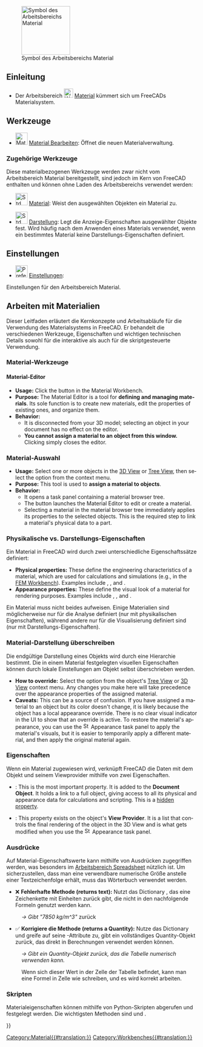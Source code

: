 <languages/>

{{Docnav/de
|[[Inspection_Workbench/de|Arbeitsbereich Inspection]]
|[[Mesh_Workbench/de|Arbeitsbereich Mesh]]
|IconL=Workbench_Inspection.svg
|IconR=Workbench_Mesh.svg
}}

[[Image:Workbench_Material.svg|thumb|128px|Symbol des Arbeitsbereichs Material]]

<span id="Introduction"></span>
==Einleitung==

{{Version/de|1.0}}

* Der Arbeitsbereich [[Image:Workbench_Material.svg|24px]] [[Material_Workbench/de|Material]] kümmert sich um FreeCADs Materialsystem. {{Version/de|1.0}}

<span id="Tools"></span>
==Werkzeuge==

* [[Image:Material_Edit.svg|32px]] [[Material_Edit/de|Material Bearbeiten]]: Öffnet die neuen Materialverwaltung.

<span id="Related_tools"></span>
===Zugehörige Werkzeuge===

Diese materialbezogenen Werkzeuge werden zwar nicht vom Arbeitsbereich Material bereitgestellt, sind jedoch im Kern von FreeCAD enthalten und können ohne Laden des Arbeitsbereichs verwendet werden:

* [[Image:Std_SetMaterial.svg|32px]] [[Std_SetMaterial/de|Material]]: Weist den ausgewählten Objekten ein Material zu.

* [[Image:Std_SetAppearance.svg|32px]] [[Std_SetAppearance/de|Darstellung]]: Legt die Anzeige-Eigenschaften ausgewählter Objekte fest. Wird häufig nach dem Anwenden eines Materials verwendet, wenn ein bestimmtes Material keine Darstellungs-Eigenschaften definiert.

<span id="Preferences"></span>
==Einstellungen==

* [[File:Preferences-material.svg|32px]] [[Material_Preferences/de|Einstellungen]]:
Einstellungen für den Arbeitsbereich Material.

<span id="Working_with_materials"></span>
== Arbeiten mit Materialien ==

Dieser Leitfaden erläutert die Kernkonzepte und Arbeitsabläufe für die Verwendung des Materialsystems in FreeCAD. Er behandelt die verschiedenen Werkzeuge, Eigenschaften und wichtigen technischen Details sowohl für die interaktive als auch für die skriptgesteuerte Verwendung.

<span id="Material_tools"></span>
=== Material-Werkzeuge ===

<span id="Material_Editor"></span>
==== Material-Editor ====

<div lang="en" dir="ltr" class="mw-content-ltr">
* '''Usage:''' Click the {{Button|[[Image:Material_Edit.svg|16px]] [[Material_Edit|Edit]]}} button in the Material Workbench.
* '''Purpose:''' The Material Editor is a tool for '''defining and managing materials'''. Its sole function is to create new materials, edit the properties of existing ones, and organize them.
* '''Behavior:'''
** It is disconnected from your 3D model; selecting an object in your document has no effect on the editor.
** '''You cannot assign a material to an object from this window.''' Clicking {{Button|OK}} simply closes the editor.
</div>

<span id="Material_Selector"></span>
===Material-Auswahl===

<div lang="en" dir="ltr" class="mw-content-ltr">
* '''Usage:''' Select one or more objects in the [[3D_View|3D View]] or [[Tree_View|Tree View]], then select the {{MenuCommand|[[Image:Std_SetMaterial.svg|16px]] [[Std_SetMaterial|Material]]}} option from the context menu.
* '''Purpose:''' This tool is used to '''assign a material to objects'''.
* '''Behavior:'''
** It opens a task panel containing a material browser tree.
** The {{Button|Launch Editor}} button launches the Material Editor to edit or create a material.
** Selecting a material in the material browser tree immediately applies its properties to the selected objects. This is the required step to link a material's physical data to a part.
</div>

<span id="Physical_vs._appearance_properties"></span>
=== Physikalische vs. Darstellungs-Eigenschaften ===

Ein Material in FreeCAD wird durch zwei unterschiedliche Eigenschaftssätze definiert:

<div lang="en" dir="ltr" class="mw-content-ltr">
* '''Physical properties:''' These define the engineering characteristics of a material, which are used for calculations and simulations (e.g., in the [[FEM_Workbench|FEM Workbench]]). Examples include {{Incode|Density}}, {{Incode|YoungsModulus}}, and {{Incode|PoissonRatio}}.
* '''Appearance properties:''' These define the visual look of a material for rendering purposes. Examples include {{Incode|DiffuseColor}}, {{Incode|Shininess}}, and {{Incode|Transparency}}.
</div>

Ein Material muss nicht beides aufweisen. Einige Materialien sind möglicherweise nur für die Analyse definiert (nur mit physikalischen Eigenschaften), während andere nur für die Visualisierung definiert sind (nur mit Darstellungs-Eigenschaften).

<span id="Override_material_appearance"></span>
=== Material-Darstellung überschreiben ===

Die endgültige Darstellung eines Objekts wird durch eine Hierarchie bestimmt. Die in einem Material festgelegten visuellen Eigenschaften können durch lokale Einstellungen am Objekt selbst überschrieben werden.

<div lang="en" dir="ltr" class="mw-content-ltr">
* '''How to override:''' Select the {{MenuCommand|[[Image:Std_SetAppearance.svg|16px]] [[Std_SetAppearance|Appearance]]}} option from the object's [[Tree_View|Tree View]] or [[3D_View|3D View]] context menu. Any changes you make here will take precedence over the appearance properties of the assigned material.
* '''Caveats:''' This can be a source of confusion. If you have assigned a material to an object but its color doesn't change, it is likely because the object has a local appearance override. There is no clear visual indicator in the UI to show that an override is active. To restore the material's appearance, you can use the [[Image:Std_SetAppearance.svg|16px]] Appearance task panel to apply the material's visuals, but it is easier to temporarily apply a different material, and then apply the original material again.
</div>

<span id="Properties"></span>
=== Eigenschaften ===

Wenn ein Material zugewiesen wird, verknüpft FreeCAD die Daten mit dem Objekt und seinem Viewprovider mithilfe von zwei Eigenschaften.

<div lang="en" dir="ltr" class="mw-content-ltr">
* {{PropertyData|Shape Material}}: This is the most important property. It is added to the '''Document Object'''. It holds a link to a full {{Incode|Materials::Material}} object, giving access to all its physical and appearance data for calculations and scripting. This is a [[Property_View#Context_menu|hidden property]].
* {{PropertyView|Shape Appearance}}: This property exists on the object's '''View Provider'''. It is a list that controls the final rendering of the object in the 3D View and is what gets modified when you use the [[Image:Std_SetAppearance.svg|16px]] Appearance task panel.
</div>

<span id="Expressions"></span>
=== Ausdrücke ===

Auf Material-Eigenschaftswerte kann mithilfe von Ausdrücken zugegriffen werden, was besonders im [[Spreadsheet_Workbench/de| Arbeitsbereich Spreadsheet]] nützlich ist. Um sicherzustellen, dass man eine verwendbare numerische Größe anstelle einer Textzeichenfolge erhält, muss das Wörterbuch {{Incode|PropertyObjects}} verwendet werden.

* ❌ '''Fehlerhafte Methode (returns text):''' Nutzt das Dictionary {{Incode|PhysicalProperties}}, das eine Zeichenkette mit Einheiten zurück gibt, die nicht in den nachfolgende Formeln genutzt werden kann.

: {{Code|lang=text|code=
=<<MyBody>>.ShapeMaterial.PhysicalProperties[<<Density>>]
}}

: ''→ Gibt "7850 kg/m^3"'' zurück

* ✅ '''Korrigiere die Methode (returns a Quantity):''' Nutze das Dictionary {{Incode|PropertyObjects}} und greife auf seine  {{Incode|Value}}-Attribute zu, gibt ein vollständiges Quantity-Objekt zurück, das direkt in Berechnungen verwendet werden können.

: {{Code|lang=text|code=
=<<MyBody>>.ShapeMaterial.PropertyObjects[<<Density>>].Value
}}

: ''→ Gibt ein Quantity-Objekt zurück, das die Tabelle numerisch verwenden kann.''

: Wenn sich dieser Wert in der Zelle {{Incode|A1}} der Tabelle befindet, kann man eine Formel in Zelle {{Incode|A2}} wie  {{Incode|<nowiki>=</nowiki> A1 * 10}} schreiben, und es wird korrekt arbeiten.

<span id="Scripting"></span>
=== Skripten ===

Materialeigenschaften können mithilfe von Python-Skripten abgerufen und festgelegt werden. Die wichtigsten Methoden sind {{Incode|.getPhysicalValue()}} und {{Incode|.setPhysicalValue()}}.

{{Code|lang=python|code=
import FreeCAD
import FreeCADGui

<div lang="en" dir="ltr" class="mw-content-ltr">
# Get a reference to your object (e.g., a PartDesign Body)
obj = App.ActiveDocument.getObject("Body")
</div>

<div lang="en" dir="ltr" class="mw-content-ltr">
# --- Check for and get a property ---
if obj.ShapeMaterial.hasPhysicalProperty("Density"):
    
    # Get the value. This returns a FreeCAD.Quantity object.
    density_quantity = obj.ShapeMaterial.getPhysicalValue("Density")
    
    print(f"The material is: {obj.ShapeMaterial.Name}")
    print(f"The density is: {density_quantity}")
    print(f"Numerical value: {density_quantity.Value}")
</div>

<div lang="en" dir="ltr" class="mw-content-ltr">
else:
    print("The selected material does not have a 'Density' property.")
</div>


<div lang="en" dir="ltr" class="mw-content-ltr">
# --- Set a property ---
# The value can be a string with units or a FreeCAD.Quantity object.
try:
    obj.ShapeMaterial.setPhysicalValue("Density", "8000 kg/m^3")
    App.ActiveDocument.recompute()
    print("Density successfully updated.")
</div>

<div lang="en" dir="ltr" class="mw-content-ltr">
except Exception as e:
    print(f"Failed to set property: {e}")
}}
</div>


{{Docnav/de
|[[Inspection_Workbench/de|Arbeitsbereich Inspection]]
|[[Mesh_Workbench/de| Arbeitsbereich Mesh]]
|IconL=Workbench_Inspection.svg
|IconR=Workbench_Mesh.svg
}}

[[Category:Material{{#translation:}}]]
{{Userdocnavi{{#translation:}}}}
[[Category:Workbenches{{#translation:}}]]